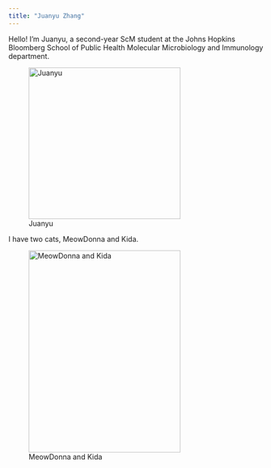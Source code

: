 ```yaml
---
title: "Juanyu Zhang"
---
```


Hello! I’m Juanyu, a second-year ScM student at the Johns Hopkins Bloomberg School of Public Health Molecular Microbiology and Immunology department.

![Juanyu](photo1.jpg){width=300px height=300px}

I have two cats, MeowDonna and Kida.

![MeowDonna and Kida](cat.png){width=300px height=400px}
